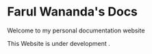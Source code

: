 
# Farul Wananda's Docs
Welcome to my personal documentation website

<Callout type="warning" emoji="⚠️">
  This Website is under development .
</Callout>
